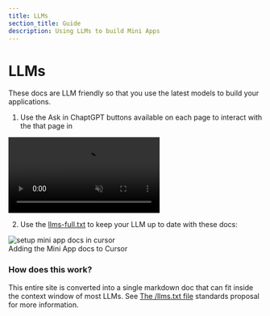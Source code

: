 ```yaml
---
title: LLMs
section_title: Guide
description: Using LLMs to build Mini Apps
---
```


# LLMs

These docs are LLM friendly so that you use the latest models to build your
applications.

1. Use the Ask in ChaptGPT buttons available on each page to interact with the
that page in 

<video autoPlay muted playsInline loop>
  <source src="/ask_in_chatgpt.mp4" type="video/mp4" />
  Your browser does not support the video tag.
</video>

2. Use the [llms-full.txt](/llms-full.txt) to keep your LLM up to date with these docs:

<picture>
  <source media="(prefers-color-scheme: dark)" srcSet="/cursor-setup-dark.png" />
  <img alt="setup mini app docs in cursor" src="/cursor-setup-light.png" width="auto" />
</picture>

<div style={{textAlign: "center", color: "#757575" }}>
  Adding the Mini App docs to Cursor
</div>

### How does this work?

This entire site is converted into a single markdown doc that can fit inside
the context window of most LLMs. See [The /llms.txt file](https://llmstxt.org/)
standards proposal for more information.
